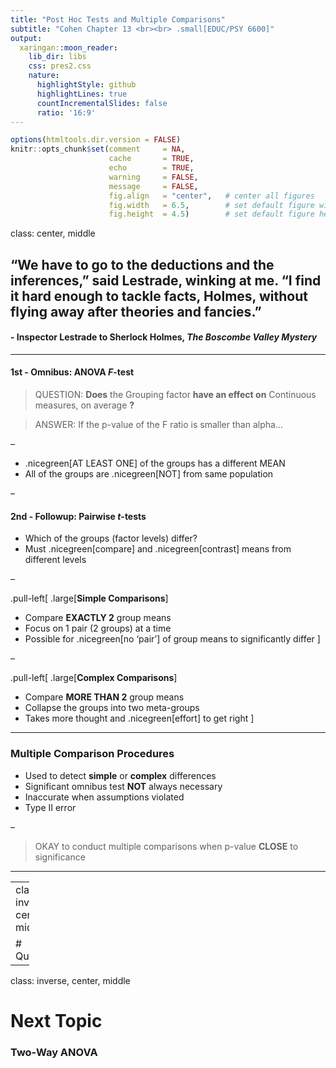 ---
title: "Post Hoc Tests and Multiple Comparisons"
subtitle: "Cohen Chapter 13 <br><br> .small[EDUC/PSY 6600]"
output:
  xaringan::moon_reader:
    lib_dir: libs
    css: pres2.css
    nature:
      highlightStyle: github
      highlightLines: true
      countIncrementalSlides: false
      ratio: '16:9'
---

```{r setup, include=FALSE}
options(htmltools.dir.version = FALSE)
knitr::opts_chunk$set(comment     = NA,
                      cache       = TRUE,
                      echo        = TRUE, 
                      warning     = FALSE, 
                      message     = FALSE,
                      fig.align   = "center",   # center all figures
                      fig.width   = 6.5,        # set default figure width to 4 inches
                      fig.height  = 4.5)        # set default figure height to 3 inches
```

class: center, middle

## "We have to go to the deductions and the inferences,” said Lestrade, winking at me.  “I find it hard enough to tackle facts, Holmes, without flying away after theories and fancies."

#### - Inspector Lestrade to Sherlock Holmes, *The Boscombe Valley Mystery*


---

#### 1st - Omnibus: ANOVA *F*-test

> QUESTION: **Does** the Grouping factor  **have an effect on** Continuous measures, on average **?**

> ANSWER: If the p-value of the F ratio is smaller than alpha...

--

* .nicegreen[AT LEAST ONE] of the groups has a different MEAN
* All of the groups are .nicegreen[NOT] from same population

--
 
#### 2nd - Followup: Pairwise *t*-tests

* Which of the groups (factor levels) differ? 
* Must .nicegreen[compare] and .nicegreen[contrast] means from different levels

--

.pull-left[
.large[**Simple Comparisons**]

* Compare **EXACTLY 2** group means
* Focus on 1 pair (2 groups) at a time
* Possible for .nicegreen[no ‘pair’] of group means to significantly differ
]

--

.pull-left[
.large[**Complex Comparisons**]

* Compare **MORE THAN 2** group means
* Collapse the groups into two meta-groups
* Takes more thought and .nicegreen[effort] to get right 
]


---

### Multiple Comparison Procedures

* Used to detect **simple** or **complex** differences
* Significant omnibus test **NOT** always necessary
* Inaccurate when assumptions violated
* Type II error

--

> OKAY to conduct multiple comparisons when p-value **CLOSE** to significance

---

[]()


---
class: inverse, center, middle

# Questions?


---
class: inverse, center, middle

# Next Topic

### Two-Way ANOVA